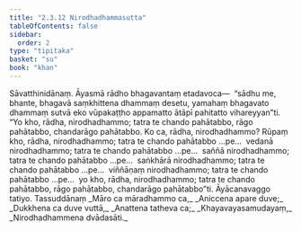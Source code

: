 ```yaml
---
title: "2.3.12 Nirodhadhammasutta"
tableOfContents: false
sidebar:
  order: 2
type: "tipitaka"
basket: "su"
book: "khan"
---
```



<DynamicBreadcrumb />

<Division number="193" book="khan" bookNo="13" page="163">

<Paragraph number="887" book="khan">
Sāvatthinidānaṃ. Āyasmā rādho bhagavantaṃ etadavoca—  “sādhu me, bhante, bhagavā saṃkhittena dhammaṃ desetu, yamahaṃ bhagavato dhammaṃ sutvā eko vūpakaṭṭho appamatto ātāpī pahitatto vihareyyan”ti.
</Paragraph>

<Paragraph number="888" book="khan">
“Yo kho, rādha, nirodhadhammo; tatra te chando pahātabbo, rāgo pahātabbo, chandarāgo pahātabbo. Ko ca, rādha, nirodhadhammo? Rūpaṃ kho, rādha, nirodhadhammo; tatra te chando pahātabbo …pe…  vedanā nirodhadhammo; tatra te chando pahātabbo …pe…  saññā nirodhadhammo; tatra te chando pahātabbo …pe…  saṅkhārā nirodhadhammo; tatra te chando pahātabbo …pe…  viññāṇaṃ nirodhadhammo; tatra te chando pahātabbo …pe…  yo kho, rādha, nirodhadhammo; tatra te chando pahātabbo, rāgo pahātabbo, chandarāgo pahātabbo”ti.

</Paragraph>
</Division>

<Paragraph number="889" type="center" book="khan">
Āyācanavaggo tatiyo.



</Paragraph>

<Paragraph number="890" type="center" book="khan">
Tassuddānaṃ


</Paragraph>

<Paragraph number="891" type="verses" book="khan">
_Māro ca māradhammo ca,_  
_Aniccena apare duve;_  
_Dukkhena ca duve vuttā,_  
_Anattena tatheva ca;_  
_Khayavayasamudayaṃ,_  
_Nirodhadhammena dvādasāti._
</Paragraph>